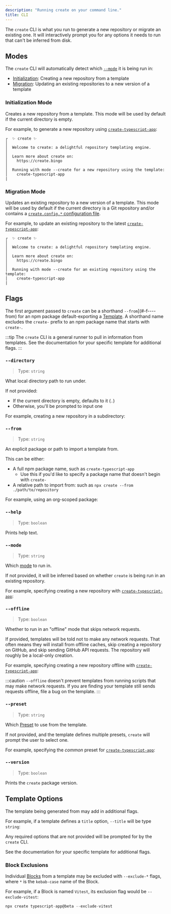 ```yaml
---
description: "Running create on your command line."
title: CLI
---
```



The `create` CLI is what you run to generate a new repository or migrate an existing one.
It will interactively prompt you for any options it needs to run that can't be inferred from disk.

<PackageManagers type="dlx" pkg="create" args="typescript-app@beta" />

## Modes

The `create` CLI will automatically detect which [`--mode`](#-m----mode) it is being run in:

- [Initialization](#initialization-mode): Creating a new repository from a template
- [Migration](#migration-mode): Updating an existing repositories to a new version of a template

### Initialization Mode

Creates a new repository from a template.
This mode will be used by default if the current directory is empty.

For example, to generate a new repository using [`create-typescript-app`](https://github.com/JoshuaKGoldberg/create-typescript-app):

<PackageManagers type="dlx" pkg="create" args="typescript-app@beta" />

```plaintext
┌  ✨ create ✨
│
│  Welcome to create: a delightful repository templating engine.
│
│  Learn more about create on:
│    https://create.bingo
│
│  Running with mode --create for a new repository using the template:
│    create-typescript-app
|
```

### Migration Mode

Updates an existing repository to a new version of a template.
This mode will be used by default if the current directory is a Git repository and/or contains a [`create.config.*` configuration file](./configuration).

For example, to update an existing repository to the latest [`create-typescript-app`](https://github.com/JoshuaKGoldberg/create-typescript-app):

<PackageManagers type="dlx" pkg="create" args="typescript-app@beta" />

```plaintext
┌  ✨ create ✨
│
│  Welcome to create: a delightful repository templating engine.
│
│  Learn more about create on:
│    https://create.bingo
│
│  Running with mode --create for an existing repository using the template:
│    create-typescript-app
|
```

## Flags

The first argument passed to `create` can be a shorthand `--from`](#-f----from) for an npm package default-exporting a [Template](./concepts/templates).
A shorthand name excludes the `create-` prefix to an npm package name that starts with `create-`.

:::tip
The `create` CLI is a general runner to pull in information from templates.
See the documentation for your specific template for additional flags.
:::

### `--directory`

> Type: `string`

What local directory path to run under.

If not provided:

- If the current directory is empty, defaults to it (`.`)
- Otherwise, you'll be prompted to input one

For example, creating a new repository in a subdirectory:

<PackageManagers
	type="dlx"
	pkg="create"
	args="typescript-app --directory my-fancy-project"
/>

### `--from`

> Type: `string`

An explicit package or path to import a template from.

This can be either:

- A full npm package name, such as `create-typescript-app`
  - Use this if you'd like to specify a package name that doesn't begin with `create-`
- A relative path to import from: such as `npx create --from ./path/to/repository`

For example, using an org-scoped package:

<PackageManagers
	type="dlx"
	pkg="create"
	args="--from @joshuakgoldberg/my-fancy-template"
/>

### `--help`

> Type: `boolean`

Prints help text.

<PackageManagers type="dlx" pkg="create" args="--help" />

### `--mode`

> Type: `string`

Which [mode](#modes) to run in.

If not provided, it will be inferred based on whether `create` is being run in an existing repository.

For example, specifying creating a new repository with [`create-typescript-app`](https://github.com/JoshuaKGoldberg/create-typescript-app):

<PackageManagers
	type="dlx"
	pkg="create"
	args="typescript-app --mode initialize"
/>

### `--offline`

> Type: `boolean`

Whether to run in an "offline" mode that skips network requests.

If provided, templates will be told not to make any network requests.
That often means they will install from offline caches, skip creating a repository on GitHub, and skip sending GitHub API requests.
The repository will roughly be a local-only creation.

For example, specifying creating a new repository offline with [`create-typescript-app`](https://github.com/JoshuaKGoldberg/create-typescript-app):

<PackageManagers type="dlx" pkg="create" args="typescript-app --offline" />

:::caution
`--offline` doesn't prevent templates from running scripts that may make network requests.
If you are finding your template still sends requests offline, file a bug on the template.
:::

### `--preset`

> Type: `string`

Which [Preset](./engine/concepts/presets) to use from the template.

If not provided, and the template defines multiple presets, `create` will prompt the user to select one.

For example, specifying the _common_ preset for [`create-typescript-app`](https://github.com/JoshuaKGoldberg/create-typescript-app):

<PackageManagers
	type="dlx"
	pkg="create"
	args="typescript-app --preset common"
/>

### `--version`

> Type: `boolean`

Prints the `create` package version.

<PackageManagers type="dlx" pkg="create" args="--version" />

## Template Options

The template being generated from may add in additional flags.

For example, if a template defines a `title` option, `--title` will be type `string`:

<PackageManagers
	type="dlx"
	pkg="create"
	args="typescript-app --title 'My New App'"
/>

Any required options that are not provided will be prompted for by the `create` CLI.

See the documentation for your specific template for additional flags.

### Block Exclusions

Individual [Blocks](./engine/concepts/blocks) from a template may be excluded with `--exclude-*` flags, where `*` is the `kebab-case` name of the Block.

For example, if a Block is named `Vitest`, its exclusion flag would be `--exclude-vitest`:

```ts
npx create typescript-app@beta --exclude-vitest
```
